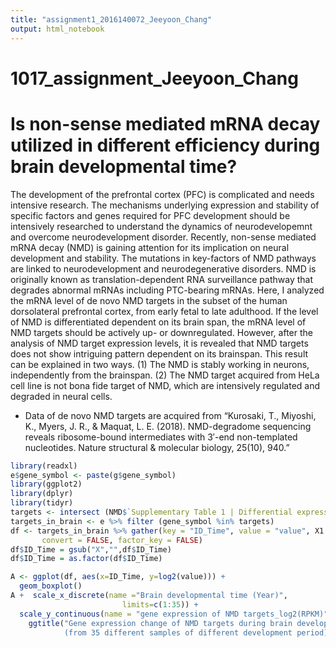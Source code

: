```yaml
---
title: "assignment1_2016140072_Jeeyoon_Chang"
output: html_notebook
---
```


# 1017_assignment_Jeeyoon_Chang

# Is non-sense mediated mRNA decay utilized in different efficiency during brain developmental time?
The development of the prefrontal cortex (PFC) is complicated and needs intensive research. The mechanisms underlying expression and stability of specific factors and genes required for PFC development should be intensively researched to understand the dynamics of neurodevelopemnt and overcome neurodevelopment disorder. Recently, non-sense mediated mRNA decay (NMD) is gaining attention for its implication on neural development and stability. The mutations in key-factors of NMD pathways are linked to neurodevelopment and neurodegenerative disorders. NMD is originally known as translation-dependent RNA surveillance pathway that degrades abnormal mRNAs including PTC-bearing mRNAs. Here, I analyzed the mRNA level of de novo NMD targets in the subset of the human dorsolateral prefrontal cortex, from early fetal to late adulthood. If the level of NMD is differentiated dependent on its brain span, the mRNA level of NMD targets should be actively up- or downregulated. However, after the analysis of NMD target expression levels, it is revealed that NMD targets does not show intriguing pattern dependent on its brainspan. This result can be explained in two ways. (1) The NMD is stably working in neurons, independently from the brainspan. (2) The NMD target acquired from HeLa cell line is not bona fide target of NMD, which are intensively regulated and degraded in neural cells. 

- Data of de novo NMD targets are acquired from 
"Kurosaki, T., Miyoshi, K., Myers, J. R., & Maquat, L. E. (2018). NMD-degradome sequencing reveals ribosome-bound intermediates with 3′-end non-templated nucleotides. Nature structural & molecular biology, 25(10), 940. "


```r
library(readxl)
e$gene_symbol <- paste(g$gene_symbol)
library(ggplot2)
library(dplyr)
library(tidyr)
targets <- intersect (NMD$`Supplementary Table 1 | Differential expression of RNA fragments that derived from bona fide NMD targets.`,e$gene_symbol)
targets_in_brain <- e %>% filter (gene_symbol %in% targets)
df <- targets_in_brain %>% gather(key = "ID_Time", value = "value", X1:X35, na.rm = FALSE,
       convert = FALSE, factor_key = FALSE)
df$ID_Time = gsub("X","",df$ID_Time)
df$ID_Time = as.factor(df$ID_Time)

A <- ggplot(df, aes(x=ID_Time, y=log2(value))) +
  geom_boxplot()
A +  scale_x_discrete(name ="Brain developmental time (Year)", 
                         limits=c(1:35)) + 
  scale_y_continuous(name = "gene expression of NMD targets_log2(RPKM)") +
    ggtitle("Gene expression change of NMD targets during brain development 
            (from 35 different samples of different development period)")

```
